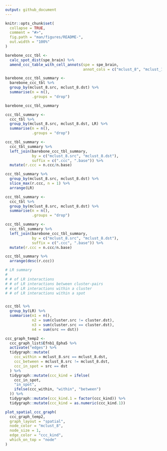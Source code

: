 ```yaml
---
output: github_document
---
```


<!-- README.md is generated from README.Rmd. Please edit that file -->

```r
knitr::opts_chunk$set(
  collapse = TRUE,
  comment = "#>",
  fig.path = "man/figures/README-",
  out.width = "100%"
)
```


```r
barebone_ccc_tbl <- 
  calc_spot_dist(spe_brain) %>%
  amend_ccc_table_with_cell_annots(spe = spe_brain, 
                                   annot_cols = c("mclust_8", "mclust_10"))

barebone_ccc_tbl_summary <-
  barebone_ccc_tbl %>%
  group_by(mclust_8.src, mclust_8.dst) %>%
  summarise(n = n(),
            .groups = "drop")

barebone_ccc_tbl_summary
```


```r
ccc_tbl_summary <-
  ccc_tbl %>%
  group_by(mclust_8.src, mclust_8.dst, LR) %>%
  summarise(n = n(),
            .groups = "drop")

ccc_tbl_summary <-
  ccc_tbl_summary %>%
  left_join(barebone_ccc_tbl_summary, 
            by = c("mclust_8.src", "mclust_8.dst"),
            suffix = c(".ccc", ".base")) %>%
  mutate(r.ccc = n.ccc/n.base)

ccc_tbl_summary %>%
  group_by(mclust_8.src, mclust_8.dst) %>%
  slice_max(r.ccc, n = 1) %>%
  arrange(LR)
```



```r
ccc_tbl_summary <-
  ccc_tbl %>%
  group_by(mclust_8.src, mclust_8.dst) %>%
  summarise(n = n(),
            .groups = "drop")

ccc_tbl_summary <-
  ccc_tbl_summary %>%
  left_join(barebone_ccc_tbl_summary, 
            by = c("mclust_8.src", "mclust_8.dst"),
            suffix = c(".ccc", ".base")) %>%
  mutate(r.ccc = n.ccc/n.base)

ccc_tbl_summary %>%
  arrange(desc(r.ccc))
```


```r
# LR summary
#
# # of LR interactions
# # of LR interactions between cluster-pairs
# # of LR interactions within a cluster
# # of LR interactions within a spot


ccc_tbl %>%
  group_by(LR) %>%
  summarise(n1 = n(),
            n2 = sum(cluster.src != cluster.dst),
            n3 = sum(cluster.src == cluster.dst),
            n4 = sum(src == dst))
```


```r
ccc_graph_temp2 <-
  ccc_graph_list$Efnb1_Epha5 %>%
  activate("edges") %>%
  tidygraph::mutate(
    ccc_within = mclust_8.src == mclust_8.dst,
    ccc_between = mclust_8.src != mclust_8.dst,
    ccc_in_spot = src == dst
  ) %>%
  tidygraph::mutate(ccc_kind = ifelse(
    ccc_in_spot,
    "in_spot",
    ifelse(ccc_within, "within", "between")
  )) %>%
  tidygraph::mutate(ccc_kind.1 = factor(ccc_kind)) %>%
  tidygraph::mutate(ccc_kind = as.numeric(ccc_kind.1))
```


```r
plot_spatial_ccc_graph(
  ccc_graph_temp2,
  graph_layout = "spatial",
  node_color = "mclust_8",
  node_size = 1,
  edge_color = "ccc_kind",
  which_on_top = "node"
)
```

